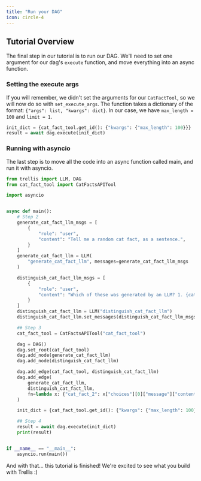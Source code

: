 ```yaml
---
title: "Run your DAG"
icon: circle-4
---
```


## Tutorial Overview
The final step in our tutorial is to run our DAG. We'll need to set one argument for our dag's `execute` function, and move everything into an async function.

### Setting the execute args
If you will remember, we didn't set the arguments for our `CatFactTool`, so we will now do so with `set_execute_args`. The function takes a dictionary of the format: `{"args": list, "kwargs": dict}`. In our case, we have `max_length = 100` and `limit = 1`.
```python example_dag.py
init_dict = {cat_fact_tool.get_id(): {"kwargs": {"max_length": 100}}}
result = await dag.execute(init_dict)
```

### Running with asyncio
The last step is to move all the code into an async function called main, and run it with asyncio. 
```python example_dag.py
from trellis import LLM, DAG
from cat_fact_tool import CatFactsAPITool

import asyncio


async def main():
    # Step 2
    generate_cat_fact_llm_msgs = [
        {
            "role": "user",
            "content": "Tell me a random cat fact, as a sentence.",
        }
    ]
    generate_cat_fact_llm = LLM(
        "generate_cat_fact_llm", messages=generate_cat_fact_llm_msgs
    )

    distinguish_cat_fact_llm_msgs = [
        {
            "role": "user",
            "content": "Which of these was generated by an LLM? 1. {cat_fact_1} 2. {cat_fact_2} Give your answer as 1 or 2.",
        }
    ]
    distinguish_cat_fact_llm = LLM("distinguish_cat_fact_llm")
    distinguish_cat_fact_llm.set_messages(distinguish_cat_fact_llm_msgs)

    ## Step 3
    cat_fact_tool = CatFactsAPITool("cat_fact_tool")

    dag = DAG()
    dag.set_root(cat_fact_tool)
    dag.add_node(generate_cat_fact_llm)
    dag.add_node(distinguish_cat_fact_llm)

    dag.add_edge(cat_fact_tool, distinguish_cat_fact_llm)
    dag.add_edge(
        generate_cat_fact_llm,
        distinguish_cat_fact_llm,
        fn=lambda x: {"cat_fact_2": x["choices"][0]["message"]["content"]},
    )

    init_dict = {cat_fact_tool.get_id(): {"kwargs": {"max_length": 100}}}

    ## Step 4
    result = await dag.execute(init_dict)
    print(result)


if __name__ == "__main__":
    asyncio.run(main())
```

And with that... this tutorial is finished! We're excited to see what you build with Trellis :) 
